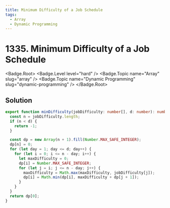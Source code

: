 ```yaml
---
title: Minimum Difficulty of a Job Schedule
tags:
  - Array
  - Dynamic Programming
---
```


# 1335. Minimum Difficulty of a Job Schedule

<Badge.Root>
  <Badge.Level level="hard" />
  <Badge.Topic name="Array" slug="array" />
  <Badge.Topic name="Dynamic Programming" slug="dynamic-programming" />
</Badge.Root>

## Solution

```typescript filename="solution.ts" copy
export function minDifficulty(jobDifficulty: number[], d: number): number {
  const n = jobDifficulty.length;
  if (n < d) {
    return -1;
  }

  const dp = new Array(n + 1).fill(Number.MAX_SAFE_INTEGER);
  dp[n] = 0;
  for (let day = 1; day <= d; day++) {
    for (let i = 0; i <= n - day; i++) {
      let maxDifficulty = 0;
      dp[i] = Number.MAX_SAFE_INTEGER;
      for (let j = i; j <= n - day; j++) {
        maxDifficulty = Math.max(maxDifficulty, jobDifficulty[j]);
        dp[i] = Math.min(dp[i], maxDifficulty + dp[j + 1]);
      }
    }
  }
  return dp[0];
}
```

<ProblemLink
  codingSite="leetcode"
  href="https://leetcode.com/problems/minimum-difficulty-of-a-job-schedule"
  title="Minimum Difficulty of a Job Schedule"
/>
